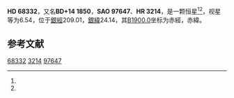 {{Starbox begin
| name = HD 68332
}}
{{Starbox observe
| epoch = [[J2000.0|J2000.0]]
| constell = {{星座名待查}}<ref name=SIMBAD>{{cite web
 | url=http://simbad.u-strasbg.fr/simbad/sim-id?Ident=HR+3214
 | title =Pulsating variable Star
 | publisher=Centre de Données astronomiques de Strasbourg
 | work=SIMBAD
 | accessdate=2012-07-13}}</ref><ref name=DATA>{{cite web
 | url=http://vizier.u-strasbg.fr/viz-bin/VizieR-5?-out.add=.&-source=5050&-corr=PK=HR&-out.max=9999&HR=3214
 | title=VizieR Detailed Page
 | accessdate=2012-07-13
 | archive-date=2016-03-05
 | archive-url=https://web.archive.org/web/20160305034553/http://vizier.u-strasbg.fr/viz-bin/VizieR-5?-out.add=.&-source=5050&-corr=PK=HR&-out.max=9999&HR=3214
 | dead-url=no
 }}</ref>
| 星官 = 
| ra = {{RA|8|12|22.1}}<ref name=SIMBAD /><ref name=DATA />
| dec = {{DEC|+14|0|14}}<ref name=SIMBAD /><ref name=DATA />
| appmag_v = 6.54<ref name=SIMBAD /><ref name=DATA />
}}
{{Starbox character
| class = A7III<ref name=SIMBAD /><ref name=DATA />
| b-v = <ref name=SIMBAD /><ref name=DATA />
| u-b = <ref name=SIMBAD /><ref name=DATA />
| r-i = <ref name=SIMBAD /><ref name=DATA />
| variable = 
}}
{{Starbox astrometry
| radial_v = 
| prop_mo_ra = -9
| parallax = 
| p_error = 
}}
{{Starbox catalog
| names =BD+14 1850，[[SAO星表|SAO]] 97647，[[HD星表|HD]] 68332，[[HR星表|HR]] 3214}}
{{Starbox reference |Simbad=HR+3214}}
{{Starbox end}}

'''HD 68332'''，又名'''BD+14 1850'''，'''SAO 97647'''、'''HR 3214'''，是一颗恒星<ref name=SIMBAD /><ref name=DATA />，视星等为6.54，位于[[銀道座標系|銀經]]209.01，[[銀道座標系|銀緯]]24.14，其[[B1900.0|B1900.0]]坐标为赤經{{RA|8|6|46.5}}，赤緯{{DEC|+14|24.14|9}}。

== 参考文献 ==
{{reflist}}

{{star-stub}}

[[Category:HD和HDE天體|68332]]
[[Category:HR天體|3214]]
[[Category:SAO天體|97647]]